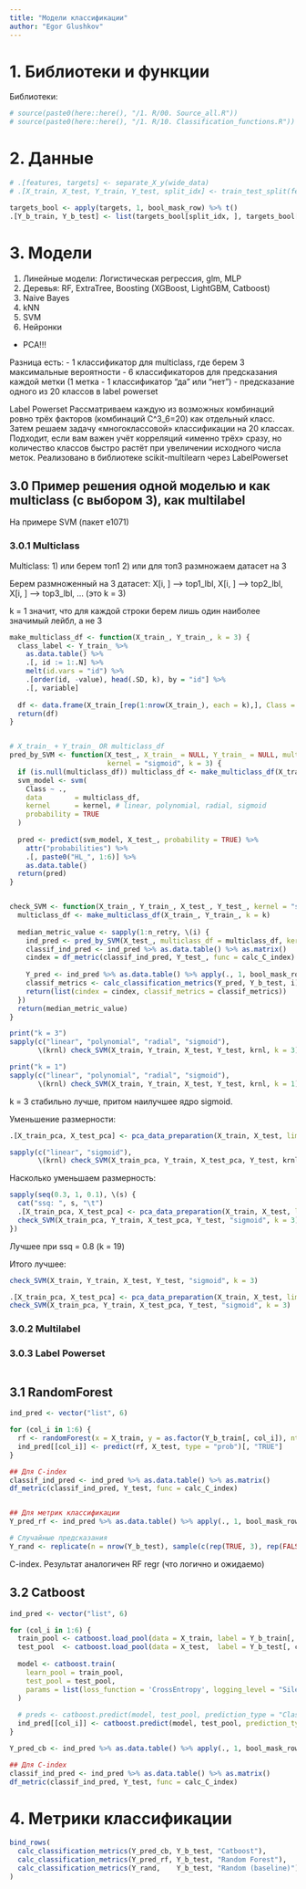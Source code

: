 ```yaml
---
title: "Модели классификации"
author: "Egor Glushkov"
---
```


# 1. Библиотеки и функции

Библиотеки:
```r
# source(paste0(here::here(), "/1. R/00. Source_all.R"))
# source(paste0(here::here(), "/1. R/10. Classification_functions.R"))
```


# 2. Данные

```r
# .[features, targets] <- separate_X_y(wide_data)
# .[X_train, X_test, Y_train, Y_test, split_idx] <- train_test_split(features, targets)

targets_bool <- apply(targets, 1, bool_mask_row) %>% t()
.[Y_b_train, Y_b_test] <- list(targets_bool[split_idx, ], targets_bool[!split_idx, ])
```


# 3. Модели

1. Линейные модели: Логистическая регрессия, glm, MLP 
2. Деревья: RF, ExtraTree, Boosting (XGBoost, LightGBM, Catboost)
3. Naive Bayes
4. kNN
5. SVM
6. Нейронки

+ PCA!!! 

Разница есть:
 - 1 классификатор для multiclass, где берем 3 максимальные вероятности
 - 6 классификаторов для предсказания каждой метки (1 метка - 1 классификатор "да" или "нет")
 - предсказание одного из 20 классов в label powerset


Label Powerset
    Рассматриваем каждую из возможных комбинаций ровно трёх факторов (комбинаций C^3_6=20) как отдельный класс.
    Затем решаем задачу «многоклассовой» классификации на 20 классах.
    Подходит, если вам важен учёт корреляций «именно трёх» сразу, но количество классов быстро растёт при увеличении исходного числа меток.
    Реализовано в библиотеке scikit-multilearn через LabelPowerset


## 3.0 Пример решения одной моделью и как multiclass (с выбором 3), как multilabel

На примере SVM (пакет e1071)

### 3.0.1 Multiclass
Multiclass:
1) или берем топ1
2) или для топ3 размножаем датасет на 3

Берем размноженный на 3 датасет:
X[i, ] --> top1_lbl,
X[i, ] --> top2_lbl,
X[i, ] --> top3_lbl, ... (это k = 3)

k = 1 значит, что для каждой строки берем лишь один наиболее значимый лейбл, а не 3

```r
make_multiclass_df <- function(X_train_, Y_train_, k = 3) {
  class_label <- Y_train_ %>% 
    as.data.table() %>% 
    .[, id := 1:.N] %>% 
    melt(id.vars = "id") %>% 
    .[order(id, -value), head(.SD, k), by = "id"] %>% 
    .[, variable]
  
  df <- data.frame(X_train_[rep(1:nrow(X_train_), each = k),], Class = class_label)
  return(df)
}


# X_train_ + Y_train_ OR multiclass_df
pred_by_SVM <- function(X_test_, X_train_ = NULL, Y_train_ = NULL, multiclass_df = NULL,
                        kernel = "sigmoid", k = 3) {
  if (is.null(multiclass_df)) multiclass_df <- make_multiclass_df(X_train_, Y_train_, k = k)
  svm_model <- svm(
    Class ~ .,
    data        = multiclass_df,
    kernel      = kernel, # linear, polynomial, radial, sigmoid
    probability = TRUE
  )
  
  pred <- predict(svm_model, X_test_, probability = TRUE) %>% 
    attr("probabilities") %>% 
    .[, paste0("HL_", 1:6)] %>% 
    as.data.table()
  return(pred)
}


check_SVM <- function(X_train_, Y_train_, X_test_, Y_test_, kernel = "sigmoid", k = 3, n_retry = 10) {
  multiclass_df <- make_multiclass_df(X_train_, Y_train_, k = k)
  
  median_metric_value <- sapply(1:n_retry, \(i) {
    ind_pred <- pred_by_SVM(X_test_, multiclass_df = multiclass_df, kernel = kernel)
    classif_ind_pred <- ind_pred %>% as.data.table() %>% as.matrix()
    cindex = df_metric(classif_ind_pred, Y_test_, func = calc_C_index)
    
    Y_pred <- ind_pred %>% as.data.table() %>% apply(., 1, bool_mask_row) %>% t()
    classif_metrics <- calc_classification_metrics(Y_pred, Y_b_test, i)
    return(list(cindex = cindex, classif_metrics = classif_metrics))
  })
  return(median_metric_value)
}
```

```r
print("k = 3")
sapply(c("linear", "polynomial", "radial", "sigmoid"),
       \(krnl) check_SVM(X_train, Y_train, X_test, Y_test, krnl, k = 3))

print("k = 1")
sapply(c("linear", "polynomial", "radial", "sigmoid"),
       \(krnl) check_SVM(X_train, Y_train, X_test, Y_test, krnl, k = 1))
```
k = 3 стабильно лучше, притом наилучшее ядро sigmoid.

Уменьшение размерности:
```r
.[X_train_pca, X_test_pca] <- pca_data_preparation(X_train, X_test, limit_ssq = 0.8)

sapply(c("linear", "sigmoid"),
       \(krnl) check_SVM(X_train_pca, Y_train, X_test_pca, Y_test, krnl, k = 3))
```

Насколько уменьшаем размерность:
```r
sapply(seq(0.3, 1, 0.1), \(s) {
  cat("ssq: ", s, "\t")
  .[X_train_pca, X_test_pca] <- pca_data_preparation(X_train, X_test, limit_ssq = s)
  check_SVM(X_train_pca, Y_train, X_test_pca, Y_test, "sigmoid", k = 3) %>% print()
})
```
Лучшее при ssq = 0.8 (k = 19)

Итого лучшее:
```r
check_SVM(X_train, Y_train, X_test, Y_test, "sigmoid", k = 3)

.[X_train_pca, X_test_pca] <- pca_data_preparation(X_train, X_test, limit_ssq = 0.8)
check_SVM(X_train_pca, Y_train, X_test_pca, Y_test, "sigmoid", k = 3)
```


### 3.0.2 Multilabel


### 3.0.3 Label Powerset

```r

```



## 3.1 RandomForest
```r
ind_pred <- vector("list", 6)

for (col_i in 1:6) {
  rf <- randomForest(x = X_train, y = as.factor(Y_b_train[, col_i]), ntree = 1000, importance = TRUE) 
  ind_pred[[col_i]] <- predict(rf, X_test, type = "prob")[, "TRUE"]
}

## Для C-index
classif_ind_pred <- ind_pred %>% as.data.table() %>% as.matrix()
df_metric(classif_ind_pred, Y_test, func = calc_C_index)


## Для метрик классификации
Y_pred_rf <- ind_pred %>% as.data.table() %>% apply(., 1, bool_mask_row) %>% t()

# Случайные предсказания
Y_rand <- replicate(n = nrow(Y_b_test), sample(c(rep(TRUE, 3), rep(FALSE, 3)), size = 6)) %>% t()
```
C-index. Результат аналогичен RF regr (что логично и ожидаемо)


## 3.2 Catboost
```r
ind_pred <- vector("list", 6)

for (col_i in 1:6) {
  train_pool <- catboost.load_pool(data = X_train, label = Y_b_train[, col_i] %>% as.integer)
  test_pool  <- catboost.load_pool(data = X_test,  label = Y_b_test[, col_i] %>% as.integer)
  
  model <- catboost.train(
    learn_pool = train_pool,
    test_pool = test_pool,
    params = list(loss_function = 'CrossEntropy', logging_level = "Silent") # Logloss
  )
  
  # preds <- catboost.predict(model, test_pool, prediction_type = "Class")
  ind_pred[[col_i]] <- catboost.predict(model, test_pool, prediction_type = "Probability")
}

Y_pred_cb <- ind_pred %>% as.data.table() %>% apply(., 1, bool_mask_row) %>% t()

## Для C-index
classif_ind_pred <- ind_pred %>% as.data.table() %>% as.matrix()
df_metric(classif_ind_pred, Y_test, func = calc_C_index)
```


# 4. Метрики классификации

```r
bind_rows(
  calc_classification_metrics(Y_pred_cb, Y_b_test, "Catboost"),
  calc_classification_metrics(Y_pred_rf, Y_b_test, "Random Forest"),
  calc_classification_metrics(Y_rand,    Y_b_test, "Random (baseline)")
)
```
